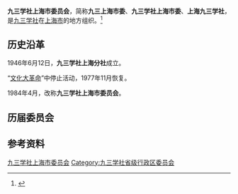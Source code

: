 {{Infobox PRCG
|机构名称 = 九三学社上海市委员会
|标志1    =
|格言1    =
|届数     = 
|任期始   = 
|任期终   =
|职位1    = 主任委员
|人员1    = 
|职位2    = 副主任委员
|人员2    =
|人数2    =
|职位3    =
|人员3    =
|组织法规 = 九三学社章程
|上级机构 = [[九三学社中央委员会|九三学社中央委员会]]
|机构类型 = [[民主党派|民主党派]][[中国一级行政区|省级行政区]][[委员会|委员会]]
|行政级别 = 正厅级
|场所1    = 
|地址1    = 
|邮编1    = 
|电话1    = 
|官网1    = <!-- {{url|}} -->
}}
'''九三学社上海市委员会'''，简称'''九三上海市委'''、'''九三学社上海市委'''、'''上海九三学社'''，是[[九三学社|九三学社]]在[[上海市|上海市]]的地方组织。<ref>{{Cite book|title=上海大辞典 • 上册|author=王荣华主编|publisher=上海辞书出版社|year=2007|isbn=|location=上海|pages=}}</ref>

== 历史沿革 ==
1946年6月12日，'''九三学社上海分社'''成立。

“[[文化大革命|文化大革命]]”中停止活动，1977年11月恢复。

1984年4月，改称'''九三学社上海市委员会'''。

== 历届委员会 ==

== 参考资料 ==
{{reflist}}

{{中华人民共和国各省级行政区|委员会|九三学社|仅内地=yes}}

{{Authority control}}
[[Category:九三学社上海市委员会|]]
[[Category:九三学社省级行政区委员会|Category:九三学社省级行政区委员会]]